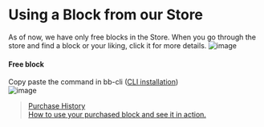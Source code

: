 # Using a Block from our Store

As of now, we have only free blocks in the Store. When you go through the store and find a block or your liking, click it for more details. 
![image](https://user-images.githubusercontent.com/33730398/217485953-8268dcca-3a33-4d7f-bbf5-0ebe78523b62.png) 
<!-- (ss has to be changed because of 0$ and blocks without paid/free mentioning) -->

#### Free block  
Copy paste the command in bb-cli ([CLI installation](https://docs.appblocks.com/docs/Getting%20Started/Setting%20up%20the%20CLI))  
![image](https://user-images.githubusercontent.com/33730398/217484496-6eef0402-ccb7-4b46-a5d2-5a5a6148ac19.png)

>[Purchase History](https://docs.appblocks.com/docs/Sales%20and%20Purchases/Tracking%20your%20Sales%20and%20Orders)  
>[How to use your purchased block and see it in action.](https://docs.appblocks.com/docs/Getting%20Started/Using%20the%20purchased%20block)

 
